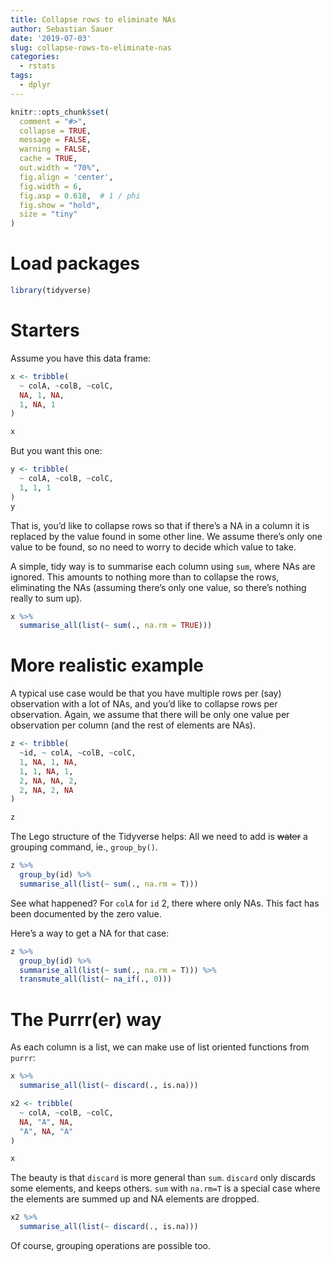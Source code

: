 ```yaml
---
title: Collapse rows to eliminate NAs
author: Sebastian Sauer
date: '2019-07-03'
slug: collapse-rows-to-eliminate-nas
categories:
  - rstats
tags:
  - dplyr
---
```




```r
knitr::opts_chunk$set(
  comment = "#>",
  collapse = TRUE,
  message = FALSE,
  warning = FALSE,
  cache = TRUE,
  out.width = "70%",
  fig.align = 'center',
  fig.width = 6,
  fig.asp = 0.618,  # 1 / phi
  fig.show = "hold",
  size = "tiny"
)
```



# Load packages

```r
library(tidyverse)
```


# Starters

Assume you have this data frame:

```r
x <- tribble(
  ~ colA, ~colB, ~colC,
  NA, 1, NA,
  1, NA, 1
)

x
```


But you want this one:

```r
y <- tribble(
  ~ colA, ~colB, ~colC,
  1, 1, 1
)
y
```


That is, you'd like to collapse rows so that if there's a NA in a column it is replaced by the value found in some other line. We assume there's only one value to be found, so no need to worry to decide which value to take.


A simple, tidy way is to summarise each column using `sum`, where NAs are ignored. This amounts to nothing more than to collapse the rows, eliminating the NAs (assuming there's only one value, so there's nothing really to sum up).

```r
x %>% 
  summarise_all(list(~ sum(., na.rm = TRUE)))

```


# More realistic example


A typical use case would be that you have multiple rows per (say) observation with a lot of NAs, and you'd like to collapse rows per observation. Again, we assume that there will be only one value per observation per column (and the rest of elements are NAs).


```r
z <- tribble(
  ~id, ~ colA, ~colB, ~colC,
  1, NA, 1, NA,
  1, 1, NA, 1,
  2, NA, NA, 2,
  2, NA, 2, NA
)

z
```

The Lego structure of the Tidyverse helps: All we need to add is ~~water~~ a grouping command, ie., `group_by()`.


```r
z %>% 
  group_by(id) %>% 
  summarise_all(list(~ sum(., na.rm = T)))
```

See what happened? For `colA` for `id` 2, there where only NAs. This fact has been documented by the zero value.

Here's a way to get a NA for that case:



```r
z %>% 
  group_by(id) %>% 
  summarise_all(list(~ sum(., na.rm = T))) %>% 
  transmute_all(list(~ na_if(., 0)))
```

# The Purrr(er) way

As each column is a list, we can make use of list oriented functions from `purrr`:

```r
x %>% 
  summarise_all(list(~ discard(., is.na)))
```


```r
x2 <- tribble(
  ~ colA, ~colB, ~colC,
  NA, "A", NA,
  "A", NA, "A"
)

x
```


The beauty is that `discard` is more general than `sum`. `discard` only discards some elements, and keeps others. `sum`  with `na.rm=T` is a special case where the elements are summed up and NA elements are dropped.

```r
x2 %>% 
  summarise_all(list(~ discard(., is.na)))
```

Of course, grouping operations are possible too.


